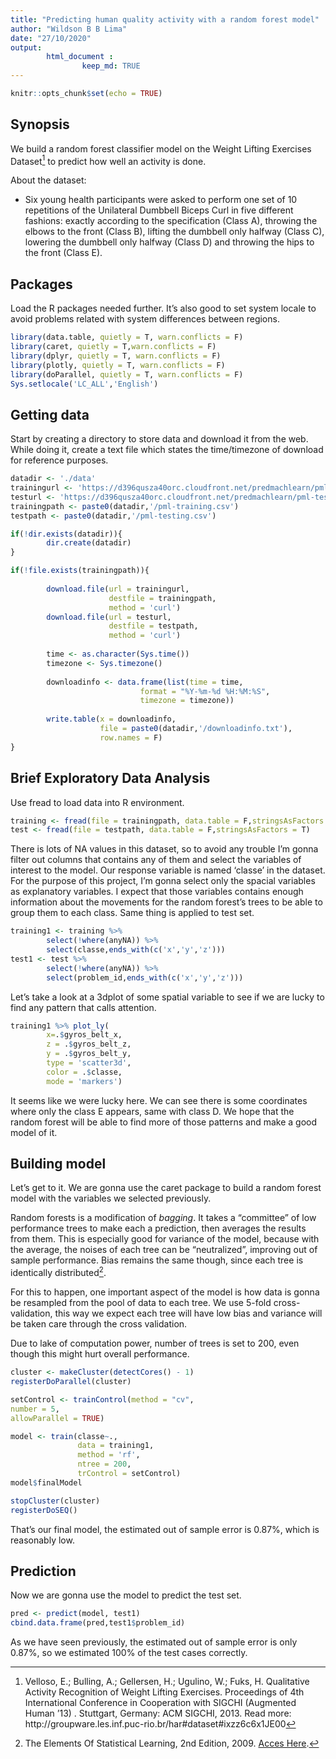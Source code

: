 ```yaml
---
title: "Predicting human quality activity with a random forest model"
author: "Wildson B B Lima"
date: "27/10/2020"
output: 
        html_document : 
                keep_md: TRUE
---
```


```r
knitr::opts_chunk$set(echo = TRUE)
```

## Synopsis

We build a random forest classifier model on the Weight Lifting Exercises Dataset[^1] to predict how well an activity is done.

About the dataset:

* Six young health participants were asked to perform one set of 10 repetitions of the Unilateral Dumbbell Biceps Curl in five different fashions: exactly according to the specification (Class A), throwing the elbows to the front (Class B), lifting the dumbbell only halfway (Class C), lowering the dumbbell only halfway (Class D) and throwing the hips to the front (Class E).

[^1]:Velloso, E.; Bulling, A.; Gellersen, H.; Ugulino, W.; Fuks, H. Qualitative Activity Recognition of Weight Lifting Exercises. Proceedings of 4th International Conference in Cooperation with SIGCHI (Augmented Human '13) . Stuttgart, Germany: ACM SIGCHI, 2013. Read more: http://groupware.les.inf.puc-rio.br/har#dataset#ixzz6c6x1JE00

## Packages

Load the R packages needed further. It's also good to set system locale to avoid problems related with system differences between regions.

```r
library(data.table, quietly = T, warn.conflicts = F)
library(caret, quietly = T,warn.conflicts = F)
library(dplyr, quietly = T, warn.conflicts = F)
library(plotly, quietly = T, warn.conflicts = F)
library(doParallel, quietly = T, warn.conflicts = F)
Sys.setlocale('LC_ALL','English')  
```

## Getting data

Start by creating a directory to store data and download it from the web. While doing it, create a text file which states the time/timezone of download for reference purposes.  

```r
datadir <- './data'
trainingurl <- 'https://d396qusza40orc.cloudfront.net/predmachlearn/pml-training.csv'
testurl <- 'https://d396qusza40orc.cloudfront.net/predmachlearn/pml-testing.csv'
trainingpath <- paste0(datadir,'/pml-training.csv')
testpath <- paste0(datadir,'/pml-testing.csv')

if(!dir.exists(datadir)){
        dir.create(datadir)
}

if(!file.exists(trainingpath)){
        
        download.file(url = trainingurl,
                      destfile = trainingpath,
                      method = 'curl')
        download.file(url = testurl,
                      destfile = testpath,
                      method = 'curl')
        
        time <- as.character(Sys.time())
        timezone <- Sys.timezone()
        
        downloadinfo <- data.frame(list(time = time, 
                             format = "%Y-%m-%d %H:%M:%S",
                             timezone = timezone))
        
        write.table(x = downloadinfo,
                    file = paste0(datadir,'/downloadinfo.txt'),
                    row.names = F)
}

```  

## Brief Exploratory Data Analysis

Use fread to load data into R environment.

```r

training <- fread(file = trainingpath, data.table = F,stringsAsFactors = T)
test <- fread(file = testpath, data.table = F,stringsAsFactors = T)

```

There is lots of NA values in this dataset, so to avoid any trouble I'm gonna filter out columns that contains any of them and select the variables of interest to the model. Our response variable is named 'classe' in the dataset. For the purpose of this project, I'm gonna select only the spacial variables as explanatory variables. I expect that those variables contains enough information about the movements for the random forest's trees to be able to group them to each class. Same thing is applied to test set.

```r
training1 <- training %>% 
        select(!where(anyNA)) %>%
        select(classe,ends_with(c('x','y','z')))
test1 <- test %>% 
        select(!where(anyNA)) %>%
        select(problem_id,ends_with(c('x','y','z')))

```

Let's take a look at a 3dplot of some spatial variable to see if we are lucky to find any pattern that calls attention.

```r
training1 %>% plot_ly(
        x=.$gyros_belt_x,
        z = .$gyros_belt_z, 
        y = .$gyros_belt_y,
        type = 'scatter3d',
        color = .$classe,
        mode = 'markers')

```

It seems like we were lucky here. We can see there is some coordinates where only the class E appears, same with class D. We hope that the random forest will be able to find more of those patterns and make a good model of it.

## Building model

Let's get to it. We are gonna use the caret package to build a random forest model with the variables we selected previously.

Random forests is a modification of *bagging*. It takes a "committee" of low performance trees to make each a prediction, then averages the results from them. This is especially good for variance of the model, because with the average, the noises of each tree can be "neutralized", improving out of sample performance. Bias remains the same though, since each tree is identically distributed[^2].

[^2]: The Elements Of Statistical Learning, 2nd Edition, 2009. [Acces Here](https://web.stanford.edu/~hastie/ElemStatLearn//). 

For this to happen, one important aspect of the model is how data is gonna be resampled from the pool of data to each tree. We use 5-fold cross-validation, this way we expect each tree will have low bias and variance will be taken care through the cross validation.

Due to lake of computation power, number of trees is set to 200, even though this might hurt overall performance. 

```r
cluster <- makeCluster(detectCores() - 1) 
registerDoParallel(cluster)
```

```r
setControl <- trainControl(method = "cv",
number = 5,
allowParallel = TRUE)
```

```r
model <- train(classe~.,
               data = training1,
               method = 'rf',
               ntree = 200,
               trControl = setControl)
model$finalModel
```

```r
stopCluster(cluster)
registerDoSEQ()
```

That's our final model, the estimated out of sample error is 0.87%, which is reasonably low.

## Prediction

Now we are gonna use the model to predict the test set.

```r
pred <- predict(model, test1)
cbind.data.frame(pred,test1$problem_id)
```

As we have seen previously, the estimated out of sample error is only 0.87%, so we estimated 100% of the test cases correctly. 






